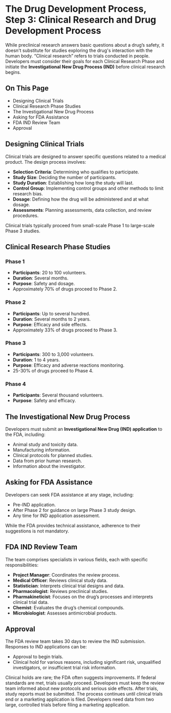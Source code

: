 ---
---
# The Drug Development Process, Step 3: Clinical Research and Drug Development Process

While preclinical research answers basic questions about a drug’s safety, it doesn't substitute for studies exploring the drug's interaction with the human body. “Clinical research” refers to trials conducted in people. Developers must consider their goals for each Clinical Research Phase and initiate the **Investigational New Drug Process (IND)** before clinical research begins.

## On This Page

- Designing Clinical Trials
- Clinical Research Phase Studies
- The Investigational New Drug Process
- Asking for FDA Assistance
- FDA IND Review Team
- Approval

## Designing Clinical Trials

Clinical trials are designed to answer specific questions related to a medical product. The design process involves:

- **Selection Criteria**: Determining who qualifies to participate.
- **Study Size**: Deciding the number of participants.
- **Study Duration**: Establishing how long the study will last.
- **Control Group**: Implementing control groups and other methods to limit research bias.
- **Dosage**: Defining how the drug will be administered and at what dosage.
- **Assessments**: Planning assessments, data collection, and review procedures.

Clinical trials typically proceed from small-scale Phase 1 to large-scale Phase 3 studies.

## Clinical Research Phase Studies

### Phase 1
- **Participants**: 20 to 100 volunteers.
- **Duration**: Several months.
- **Purpose**: Safety and dosage.
- Approximately 70% of drugs proceed to Phase 2.

### Phase 2
- **Participants**: Up to several hundred.
- **Duration**: Several months to 2 years.
- **Purpose**: Efficacy and side effects.
- Approximately 33% of drugs proceed to Phase 3.

### Phase 3
- **Participants**: 300 to 3,000 volunteers.
- **Duration**: 1 to 4 years.
- **Purpose**: Efficacy and adverse reactions monitoring.
- 25-30% of drugs proceed to Phase 4.

### Phase 4
- **Participants**: Several thousand volunteers.
- **Purpose**: Safety and efficacy.

## The Investigational New Drug Process

Developers must submit an **Investigational New Drug (IND) application** to the FDA, including:

- Animal study and toxicity data.
- Manufacturing information.
- Clinical protocols for planned studies.
- Data from prior human research.
- Information about the investigator.

## Asking for FDA Assistance

Developers can seek FDA assistance at any stage, including:

- Pre-IND application.
- After Phase 2 for guidance on large Phase 3 study design.
- Any time for IND application assessment.

While the FDA provides technical assistance, adherence to their suggestions is not mandatory.

## FDA IND Review Team

The team comprises specialists in various fields, each with specific responsibilities:

- **Project Manager**: Coordinates the review process.
- **Medical Officer**: Reviews clinical study data.
- **Statistician**: Interprets clinical trial designs and data.
- **Pharmacologist**: Reviews preclinical studies.
- **Pharmakineticist**: Focuses on the drug’s processes and interprets clinical trial data.
- **Chemist**: Evaluates the drug’s chemical compounds.
- **Microbiologist**: Assesses antimicrobial products.

## Approval

The FDA review team takes 30 days to review the IND submission. Responses to IND applications can be:

- Approval to begin trials.
- Clinical hold for various reasons, including significant risk, unqualified investigators, or insufficient trial risk information.

Clinical holds are rare; the FDA often suggests improvements. If federal standards are met, trials usually proceed. Developers must keep the review team informed about new protocols and serious side effects. After trials, study reports must be submitted. The process continues until clinical trials end or a marketing application is filed. Developers need data from two large, controlled trials before filing a marketing application.
